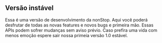 ## Versão instável

Essa é uma versão de desenvolvimento da nonStop. Aqui você poderá desfrutar de todas as novas features e novos bugs e primeira mão. Essas APIs podem sofrer mudanças sem aviso
prévio. Caso prefira uma vida com menos emoção espere sair nossa primeia versão 1.0 estável.

 


